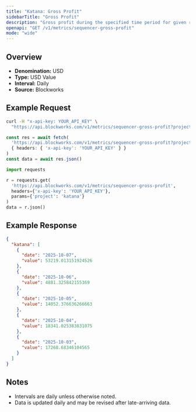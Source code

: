 ```yaml
---
title: "Katana: Gross Profit"
sidebarTitle: "Gross Profit"
description: "Gross profit during the specified time period for given rollup."
openapi: "GET /v1/metrics/sequencer-gross-profit"
mode: "wide"
---
```


## Overview

- **Denomination:** USD
- **Type:** USD Value
- **Interval:** Daily
- **Source:** Blockworks

## Example Request

<CodeGroup>

```bash cURL
curl -H "x-api-key: YOUR_API_KEY" \
  "https://api.blockworks.com/v1/metrics/sequencer-gross-profit?project=katana"
```

```typescript TypeScript
const res = await fetch(
  'https://api.blockworks.com/v1/metrics/sequencer-gross-profit?project=katana',
  { headers: { 'x-api-key': 'YOUR_API_KEY' } }
)
const data = await res.json()
```

```python Python
import requests

r = requests.get(
  'https://api.blockworks.com/v1/metrics/sequencer-gross-profit',
  headers={'x-api-key': 'YOUR_API_KEY'},
  params={'project': 'katana'}
)
data = r.json()
```

</CodeGroup>

## Example Response

```json
{
  "katana": [
    {
      "date": "2025-10-07",
      "value": 53219.013151924526
    },
    {
      "date": "2025-10-06",
      "value": 4881.325842155369
    },
    {
      "date": "2025-10-05",
      "value": 14052.376636266663
    },
    {
      "date": "2025-10-04",
      "value": 18341.025383831075
    },
    {
      "date": "2025-10-03",
      "value": 17268.68346104565
    }
  ]
}
```

## Notes
- Intervals are daily unless otherwise noted.
- Data is updated daily and may be revised after late-arriving data.